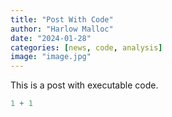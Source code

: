 ```yaml
---
title: "Post With Code"
author: "Harlow Malloc"
date: "2024-01-28"
categories: [news, code, analysis]
image: "image.jpg"
---
```


This is a post with executable code.

```r
1 + 1
```
